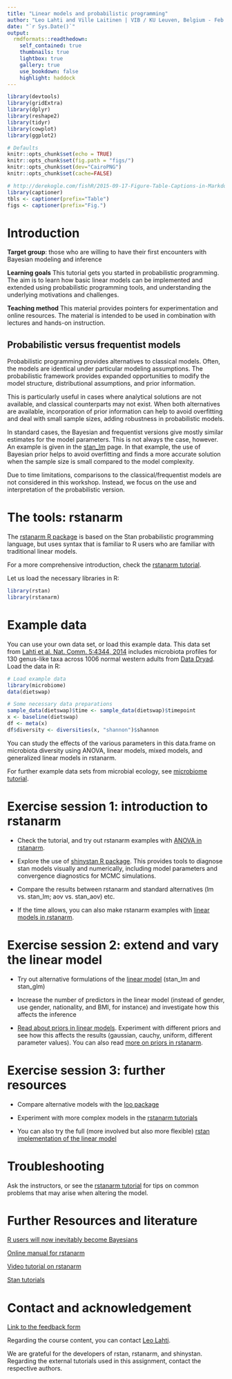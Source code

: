 ```yaml
---
title: "Linear models and probabilistic programming"
author: "Leo Lahti and Ville Laitinen | VIB / KU Leuven, Belgium - Feb 27, 2018"
date: "`r Sys.Date()`"
output:
  rmdformats::readthedown:
    self_contained: true
    thumbnails: true
    lightbox: true
    gallery: true
    use_bookdown: false
    highlight: haddock
---
```

<!--
  %\VignetteEngine{knitr::rmarkdown}
  %\VignetteIndexEntry{microbiome tutorial - rstanarm}
  %\usepackage[utf8]{inputenc}
  %\VignetteEncoding{UTF-8}  
-->


```r
library(devtools)
library(gridExtra)
library(dplyr)
library(reshape2)
library(tidyr)
library(cowplot)
library(ggplot2)

# Defaults
knitr::opts_chunk$set(echo = TRUE)
knitr::opts_chunk$set(fig.path = "figs/")
knitr::opts_chunk$set(dev="CairoPNG")
knitr::opts_chunk$set(cache=FALSE)

# http://derekogle.com/fishR/2015-09-17-Figure-Table-Captions-in-Markdown
library(captioner)
tbls <- captioner(prefix="Table")
figs <- captioner(prefix="Fig.")
```


# Introduction

**Target group**: those who are willing to have their first encounters with Bayesian modeling and inference 

**Learning goals** This tutorial gets you started in probabilistic programming. The aim is to learn how basic linear models can be implemented and extended using probabilistic programming tools, and understanding the underlying motivations and challenges.

**Teaching method** This material provides pointers for experimentation and online resources. The material is intended to be used in combination with lectures and hands-on instruction. 

## Probabilistic versus frequentist models

Probabilistic programming provides alternatives to classical models. Often, the models are identical under particular modeling assumptions. The probabilistic framework provides expanded opportunities to modify the model structure, distributional assumptions, and prior information.

This is particularly useful in cases where analytical solutions are not available, and classical counterparts may not exist. When both alternatives are available, incorporation of prior information can help to avoid overfitting and deal with small sample sizes, adding robustness in probabilistic models.

In standard cases, the Bayesian and frequentist versions give mostly similar estimates for the model parameters. This is not always the case, however. An example is given in the [stan_lm](http://mc-stan.org/rstanarm/articles/lm.html) page. In that example, the use of Bayesian prior helps to avoid overfitting and finds a more accurate solution when the sample size is small compared to the model complexity.

Due to time limitations, comparisons to the classical/frequentist models are not considered in this workshop. Instead, we focus on the use and interpretation of the probabilistic version.


# The tools: rstanarm

The [rstanarm R package](http://mc-stan.org/rstanarm/) is based on the Stan probabilistic programming language, but uses syntax that is familiar to R users who are familiar with traditional linear models.

For a more comprehensive introduction, check the [rstanarm tutorial](http://mc-stan.org/rstanarm/articles/aov.html).

Let us load the necessary libraries in R:

```r
library(rstan)
library(rstanarm)
```

# Example data

You can use your own data set, or load this example data. This data set from [Lahti et al. Nat. Comm. 5:4344, 2014](http://www.nature.com/ncomms/2014/140708/ncomms5344/full/ncomms5344.html) includes microbiota profiles for 130 genus-like taxa across 1006 normal western adults from [Data Dryad](http://doi.org/10.5061/dryad.pk75d). Load the data in R:

```r
# Load example data
library(microbiome)
data(dietswap)

# Some necessary data preparations
sample_data(dietswap)$time <- sample_data(dietswap)$timepoint
x <- baseline(dietswap)
df <- meta(x)
df$diversity <- diversities(x, "shannon")$shannon
```

You can study the effects of the various parameters in this data.frame
on microbiota diversity using ANOVA, linear models, mixed models, and
generalized linear models in rstanarm.

For further example data sets from microbial ecology, see [microbiome tutorial](http://microbiome.github.io/microbiome/rstanarm.html).


# Exercise session 1: introduction to rstanarm

- Check the tutorial, and try out rstanarm examples with [ANOVA in rstanarm](http://mc-stan.org/rstanarm/articles/aov.html). 

- Explore the use of [shinystan R package](http://mc-stan.org/users/interfaces/shinystan). This provides tools to diagnose stan models visually and numerically, including model parameters and convergence diagnostics for MCMC simulations.

- Compare the results between rstanarm and standard alternatives (lm vs. stan_lm; aov vs. stan_aov) etc.

- If the time allows, you can also make rstanarm examples with [linear models in rstanarm](http://mc-stan.org/rstanarm/articles/lm.html). 




# Exercise session 2: extend and vary the linear model

- Try out alternative formulations of the [linear model](http://mc-stan.org/rstanarm/articles/lm.html) (stan_lm and stan_glm)

- Increase the number of predictors in the linear model (instead of gender, use gender, nationality, and BMI, for instance) and investigate how this affects the inference

- [Read about priors in linear models](http://mc-stan.org/rstanarm/articles/lm.html). Experiment with different priors and see how this affects the results (gaussian, cauchy, uniform, different parameter values). You can also read [more on priors in rstanarm](http://mc-stan.org/rstanarm/articles/priors.html).


# Exercise session 3: further resources

- Compare alternative models with the [loo package](https://cran.r-project.org/web/packages/loo/vignettes/loo-example.html)

- Experiment with more complex models in the [rstanarm tutorials](http://mc-stan.org/rstanarm/articles/index.html)

- You can also try the full (more involved but also more flexible) [rstan implementation of the linear model](https://www.r-bloggers.com/bayesian-regression-with-stan-part-1-normal-regression/)

# Troubleshooting

Ask the instructors, or see the [rstanarm tutorial](http://mc-stan.org/rstanarm/articles/rstanarm.html) for tips on common problems that may arise when altering the model.



# Further Resources and  literature

[R users will now inevitably become Bayesians](https://thinkinator.com/2016/01/12/r-users-will-now-inevitably-become-bayesians/)

[Online manual for rstanarm](http://mc-stan.org/rstanarm/)

[Video tutorial on rstanarm](https://www.youtube.com/watch?v=z7zOzL9Rrzs)

[Stan tutorials](http://mc-stan.org/users/documentation/tutorials)



# Contact and acknowledgement

[Link to the feedback form](https://docs.google.com/forms/d/e/1FAIpQLSdMegb7DaxXz7gaSTd2CiOlSW07EsjMZ-4zCKKi3ZEn8wYzOg/viewform?usp=sf_link)

Regarding the course content, you can contact [Leo Lahti](http://www.iki.fi/Leo.Lahti).

We are grateful for the developers of rstan, rstanarm, and shinystan. Regarding the external tutorials used in this assignment, contact the respective authors.




